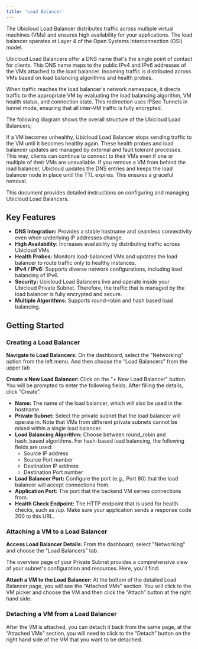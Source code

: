 ```yaml
---
title: 'Load Balancer'
---
```


The Ubicloud Load Balancer distributes traffic across multiple virtual machines (VMs) and ensures high availability for your applications. The load balancer operates at Layer 4 of the Open Systems Interconnection (OSI) model.

Ubicloud Load Balancers offer a DNS name that's the single point of contact for clients. This DNS name maps to the public IPv4 and IPv6 addresses of the VMs attached to the load balancer. Incoming traffic is distributed across VMs based on load balancing algorithms and health probes.

When traffic reaches the load balancer's network namespace, it directs traffic  to the appropriate VM by evaluating the load balancing algorithm, VM health status, and connection state. This redirection uses IPSec Tunnels in tunnel mode, ensuring that all inter-VM traffic is fully encrypted.

The following diagram shows the overall structure of the Ubicloud Load Balancers;

If a VM becomes unhealthy, Ubicloud Load Balancer stops sending traffic to the VM until it becomes healthy again. These health probes and load balancer updates are managed by external and fault tolerant processes. This way, clients can continue to connect to their VMs even if one or multiple of their VMs are unavailable. If you remove a VM from behind the load balancer, Ubicloud updates the DNS entries and keeps the load balancer node in place until the TTL expires. This ensures a graceful removal.

This document provides detailed instructions on configuring and managing Ubicloud Load Balancers.

## Key Features

- **DNS Integration:** Provides a stable hostname and seamless connectivity even when underlying IP addresses change.
- **High Availability:** Increases availability by distributing traffic across Ubicloud VMs.
- **Health Probes:** Monitors load-balanced VMs and updates the load balancer to route traffic only to healthy instances.
- **IPv4 / IPv6:** Supports diverse network configurations, including load balancing of IPv6.
- **Security:** Ubicloud Load Balancers live and operate inside your Ubicloud Private Subnet. Therefore, the traffic that is managed by the load balancer is fully encrypted and secure.
- **Multiple Algorithms:** Supports round-robin and hash based load balancing.

## Getting Started

### Creating a Load Balancer

**Navigate to Load Balancers:** On the dashboard, select the "Networking" option from the left menu. And then choose the “Load Balancers” from the upper tab

**Create a New Load Balancer:** Click on the "+ New Load Balancer" button. You will be prompted to enter the following fields. After filling the details, click “Create”.


- **Name:** The name of the load balancer, which will also be used in the hostname.
- **Private Subnet:** Select the private subnet that the load balancer will operate in. Note that VMs from different private subnets cannot be mixed within a single load balancer.
- **Load Balancing Algorithm:** Choose between round_robin and hash_based algorithms. For hash-based load balancing, the following fields are used:
    - Source IP address
    - Source Port number
    - Destination IP address
    - Destination Port number
- **Load Balancer Port:** Configure the port (e.g., Port 80) that the load balancer will accept connections from.
- **Application Port:** The port that the backend VM serves connections from.
- **Health Check Endpoint:** The HTTP endpoint that is used for health checks, such as /up. Make sure your application sends a response code 200 to this URL.

### Attaching a VM to a Load Balancer

**Access Load Balancer Details:** From the dashboard, select "Networking" and choose the “Load Balancers” tab.

The overview page of your Private Subnet provides a comprehensive view of your subnet's configuration and resources. Here, you'll find:

**Attach a VM to the Load Balancer:** At the bottom of the detailed Load Balancer page, you will see the “Attached VMs” section. You will click to the VM picker and choose the VM and then click the “Attach” button at the right hand side.

### Detaching a VM from a Load Balancer

After the VM is attached, you can detach it back from the same page, at the “Attached VMs” section, you will need to click to the “Detach” button on the right hand side of the VM that you want to be detached.

